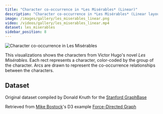 ```yaml
---
title: "Character co-occurrence in *Les Misérables* (Linear)"
description: "Character co-occurrence in *Les Misérables* (Linear layout)"
image: /images/gallery/les_miserables_linear.png
video: /videos/gallery/les_miserables_linear.mp4
dataset: les_miserables
sidebar_position: 8
---
```


![Character co-occurrence in *Les Misérables*](/images/gallery/les_miserables_linear.png)

This visualizations shows the characters from Victor Hugo's novel *Les Misérables*.
Each rect represents a character, color-coded by the group of the character.
Arcs are drawn to represent the co-occurrence relationships between the characters.

<Player url="/videos/gallery/les_miserables_linear.mp4"/>

## Dataset

Original dataset compiled by Donald Knuth for the [Stanford GraphBase](https://www-cs-faculty.stanford.edu/~knuth/sgb.html)

Retrieved from [Mike Bostock](https://bl.ocks.org/mbostock)'s D3 example [Force-Directed Graph](https://bl.ocks.org/mbostock/4062045)
